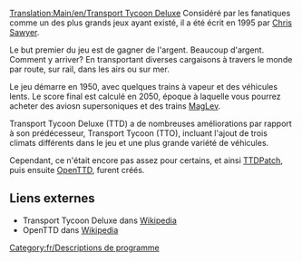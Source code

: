 [[Translation:Main/en/Transport Tycoon Deluxe]]
Considéré par les fanatiques comme un des plus grands jeux ayant existé, il a été écrit en 1995 par [http://www.chrissawyer.com Chris Sawyer].

Le but premier du jeu est de gagner de l'argent. Beaucoup d'argent.
Comment y arriver? En transportant diverses cargaisons à travers le monde par route, sur rail, dans les airs ou sur mer.

Le jeu démarre en 1950, avec quelques trains à vapeur et des véhicules lents. Le score final est calculé en 2050, époque à laquelle vous pourrez acheter des aviosn supersoniques et des trains [[Main/fr/MagLev|MagLev]].

Transport Tycoon Deluxe (TTD) a de nombreuses améliorations par rapport à son prédécesseur, Transport Tycoon (TTO), incluant l'ajout de trois climats différents dans le jeu et une plus grande variété de véhicules.

Cependant, ce n'était encore pas assez pour certains, et ainsi [[Main/fr/TTDPatch|TTDPatch]], puis ensuite [[Main/fr/OpenTTD|OpenTTD]], furent créés.

==Liens externes==
* Transport Tycoon Deluxe dans [http://www.wikipedia.org/wiki/fr:Transport_Tycoon Wikipedia]
* OpenTTD dans [http://www.wikipedia.org/wiki/fr:OpenTTD Wikipedia]
[[Category:fr/Descriptions de programme]]